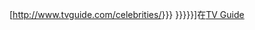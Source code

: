 [http://www.tvguide.com/celebrities/{{{id|{{{1|}}}}}} {{{label|{{{2|{{PAGENAME}}}}}}}}]在[[电视指南 (美国杂志)|TV Guide]]